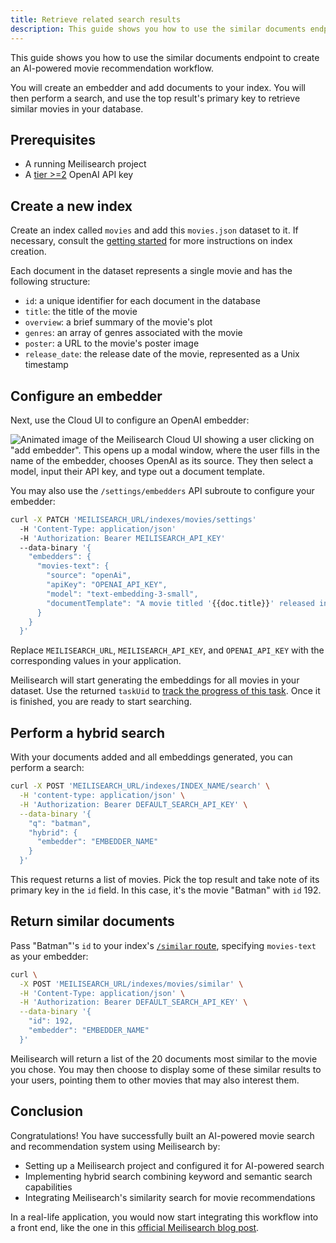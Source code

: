 ```yaml
---
title: Retrieve related search results
description: This guide shows you how to use the similar documents endpoint to create an AI-powered movie recommendation workflow.
---
```


This guide shows you how to use the similar documents endpoint to create an AI-powered movie recommendation workflow.

You will create an embedder and add documents to your index. You will then perform a search, and use the top result's primary key to retrieve similar movies in your database.

## Prerequisites

- A running Meilisearch project
- A [tier >=2](https://platform.openai.com/docs/guides/rate-limits#usage-tiers) OpenAI API key  

## Create a new index

Create an index called `movies` and add this <ButtonLink as="a" id="downloadMovie" href="/movies.json" download="movies.json">`movies.json`</ButtonLink> dataset to it. If necessary, consult the [getting started](/learn/getting_started/cloud_quick_start) for more instructions on index creation.

Each document in the dataset represents a single movie and has the following structure:

- `id`: a unique identifier for each document in the database
- `title`: the title of the movie
- `overview`: a brief summary of the movie's plot
- `genres`: an array of genres associated with the movie
- `poster`: a URL to the movie's poster image
- `release_date`: the release date of the movie, represented as a Unix timestamp

## Configure an embedder

Next, use the Cloud UI to configure an OpenAI embedder:

![Animated image of the Meilisearch Cloud UI showing a user clicking on "add embedder". This opens up a modal window, where the user fills in the name of the embedder, chooses OpenAI as its source. They then select a model, input their API key, and type out a document template.](/assets/images/similar-guide/01-add-embedder-ui.gif)

You may also use the `/settings/embedders` API subroute to configure your embedder:

```sh
curl -X PATCH 'MEILISEARCH_URL/indexes/movies/settings' 
  -H 'Content-Type: application/json' 
  -H 'Authorization: Bearer MEILISEARCH_API_KEY' 
  --data-binary '{
    "embedders": {
      "movies-text": {
        "source": "openAi",
        "apiKey": "OPENAI_API_KEY",
        "model": "text-embedding-3-small",
        "documentTemplate": "A movie titled '{{doc.title}}' released in {{ doc.release_date }}. The movie genres are: {{doc.genres}}. The story is about: {{doc.overview|truncatewords: 20}}"
      }
    }
  }'
```

Replace `MEILISEARCH_URL`, `MEILISEARCH_API_KEY`, and `OPENAI_API_KEY` with the corresponding values in your application.

Meilisearch will start generating the embeddings for all movies in your dataset. Use the returned `taskUid` to [track the progress of this task](/learn/async/asynchronous_operations). Once it is finished, you are ready to start searching.

## Perform a hybrid search

With your documents added and all embeddings generated, you can perform a search:

```sh
curl -X POST 'MEILISEARCH_URL/indexes/INDEX_NAME/search' \
  -H 'content-type: application/json' \
  -H 'Authorization: Bearer DEFAULT_SEARCH_API_KEY' \
  --data-binary '{
    "q": "batman",
    "hybrid": {
      "embedder": "EMBEDDER_NAME"
    }
  }'
```

This request returns a list of movies. Pick the top result and take note of its primary key in the `id` field. In this case, it's the movie "Batman" with `id` 192.

## Return similar documents

Pass "Batman"'s `id` to your index's [`/similar` route](/reference/api/similar), specifying `movies-text` as your embedder:

```sh
curl \
  -X POST 'MEILISEARCH_URL/indexes/movies/similar' \
  -H 'Content-Type: application/json' \
  -H 'Authorization: Bearer DEFAULT_SEARCH_API_KEY' \
  --data-binary '{
    "id": 192,
    "embedder": "EMBEDDER_NAME"
  }'
```

Meilisearch will return a list of the 20 documents most similar to the movie you chose. You may then choose to display some of these similar results to your users, pointing them to other movies that may also interest them.

## Conclusion

Congratulations! You have successfully built an AI-powered movie search and recommendation system using Meilisearch by:

- Setting up a Meilisearch project and configured it for AI-powered search
- Implementing hybrid search combining keyword and semantic search capabilities
- Integrating Meilisearch's similarity search for movie recommendations

In a real-life application, you would now start integrating this workflow into a front end, like the one in this [official Meilisearch blog post](https://www.meilisearch.com/blog/add-ai-powered-search-to-react).

